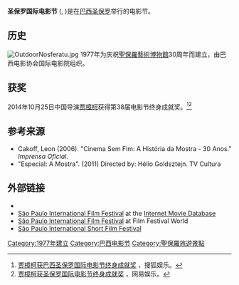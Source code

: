 {{Infobox Film Festival
| name        = 圣保罗国际电影节<br>São Paulo International Film Festival 
| image       = Bandeira_37MOSTRA.jpg
| caption     = 第37届电影节海报
| number      = 
| location    = {{BRA}}[[圣保罗_(巴西)|圣保罗]]
| language    = 国际
| founded     = {{start date and age|1977}}
| website     = http://www.mostra.org 
}}
'''圣保罗国际电影节''' ({{lang-pt|Mostra Internacional de Cinema de São Paulo}}, {{lang-en|São Paulo International Film Festival}})是在[[巴西|巴西]][[圣保罗_(巴西)|圣保罗]]举行的电影节。

==历史==
[[File:OutdoorNosferatu.jpg|thumbnail]]
1977年为庆祝[[聖保羅藝術博物館|聖保羅藝術博物館]]30周年而建立，由巴西电影协会国际电影院组织。

==获奖==
2014年10月25日中国导演[[贾樟柯|贾樟柯]]获得第38届电影节终身成就奖。<ref>[https://yule.sohu.com/20141027/n405503806.shtml 贾樟柯获巴西圣保罗国际电影节终身成就奖] {{Wayback|url=https://yule.sohu.com/20141027/n405503806.shtml |date=20210411071205 }}，搜狐娱乐。</ref><ref>[https://www.163.com/ent/article/A9IBKAQC000300B1.html 贾樟柯获圣保罗国际电影节终身成就奖] {{Wayback|url=https://www.163.com/ent/article/A9IBKAQC000300B1.html |date=20210411071203 }}，网易娱乐。</ref>

==参考来源==
{{reflist}}
* Cakoff, Leon (2006). "Cinema Sem Fim: A História da Mostra - 30 Anos." ''Imprensa Oficial''.
* "Especial: A Mostra". (2011) Directed by: Hélio Goldsztejn. TV Cultura

==外部链接==
{{commonscat|Mostra Internacional de Cinema de São Paulo}}
*{{official website|http://www.mostra.org}}
*[https://www.imdb.com/Sections/Awards/S%E3o_Paulo_International_Film_Festival/ São Paulo International Film Festival] {{Wayback|url=https://www.imdb.com/Sections/Awards/S%E3o_Paulo_International_Film_Festival/ |date=20091208122613 }} at the [[Internet_Movie_Database|Internet Movie Database]]
*[http://www.filmfestivalworld.com/festival/Sao_Paulo_Intl_Film_Festival/ São Paulo International Film Festival] {{Wayback|url=http://www.filmfestivalworld.com/festival/Sao_Paulo_Intl_Film_Festival/ |date=20080919002609 }} at Film Festival World
*[http://kinoforum.locaweb.com.br/curtas/2005/enf_index.php?pag=en_05_home.php São Paulo International Short Film Festival] {{Wayback|url=http://kinoforum.locaweb.com.br/curtas/2005/enf_index.php?pag=en_05_home.php |date=20081209022024 }}

[[Category:1977年建立|Category:1977年建立]]
[[Category:巴西电影节|Category:巴西电影节]]
[[Category:聖保羅旅遊景點|Category:聖保羅旅遊景點]]